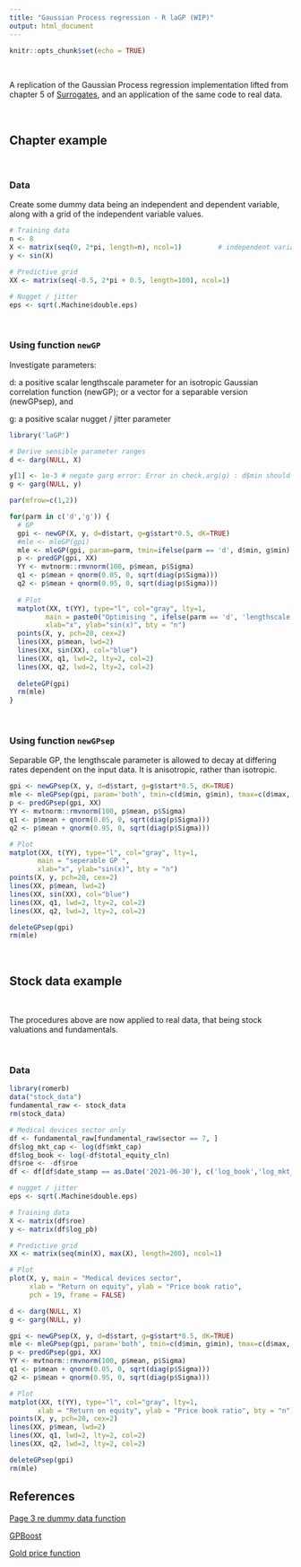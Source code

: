 ```yaml
---
title: "Gaussian Process regression - R laGP (WIP)"
output: html_document
---
```


```r
knitr::opts_chunk$set(echo = TRUE)
```

<br>

A replication of the Gaussian Process regression implementation lifted from chapter 5 of [Surrogates](https://bookdown.org/rbg/surrogates/chap5.html), and an application of the same code to real data.

<br>

## Chapter example

<br>

### Data

Create some dummy data being an independent and dependent variable, along with a grid of the independent variable values.

```r
# Training data
n <- 8
X <- matrix(seq(0, 2*pi, length=n), ncol=1)         # independent variable
y <- sin(X) 

# Predictive grid
XX <- matrix(seq(-0.5, 2*pi + 0.5, length=100), ncol=1)

# Nugget / jitter
eps <- sqrt(.Machine$double.eps)             

```

<br>

### Using function `newGP`

Investigate parameters:

d: a positive scalar lengthscale parameter for an isotropic Gaussian correlation function (newGP); or a vector for a separable version (newGPsep), and

g: a positive scalar nugget / jitter parameter

```r
library('laGP')

# Derive sensible parameter ranges
d <- darg(NULL, X)

y[1] <- 1e-3 # negate garg error: Error in check.arg(g) : d$min should be a postive scalar < d$max
g <- garg(NULL, y)

par(mfrow=c(1,2))

for(parm in c('d','g')) {
  # GP
  gpi <- newGP(X, y, d=d$start, g=g$start*0.5, dK=TRUE)
  #mle <- mleGP(gpi) 
  mle <- mleGP(gpi, param=parm, tmin=ifelse(parm == 'd', d$min, g$min), tmax=ifelse(parm == 'd', d$max, g$max))
  p <- predGP(gpi, XX)
  YY <- mvtnorm::rmvnorm(100, p$mean, p$Sigma)
  q1 <- p$mean + qnorm(0.05, 0, sqrt(diag(p$Sigma)))
  q2 <- p$mean + qnorm(0.95, 0, sqrt(diag(p$Sigma)))
  
  # Plot
  matplot(XX, t(YY), type="l", col="gray", lty=1, 
         main = paste0("Optimising ", ifelse(parm == 'd', 'lengthscale', 'nugget / jitter')), 
         xlab="x", ylab="sin(x)", bty = "n")
  points(X, y, pch=20, cex=2)
  lines(XX, p$mean, lwd=2)
  lines(XX, sin(XX), col="blue")
  lines(XX, q1, lwd=2, lty=2, col=2)
  lines(XX, q2, lwd=2, lty=2, col=2)
  
  deleteGP(gpi)
  rm(mle)
}
```

<br>

### Using function `newGPsep`

Separable GP, the lengthscale parameter is allowed to decay at differing rates dependent on the input data. It is anisotropic, rather than isotropic.

```r
gpi <- newGPsep(X, y, d=d$start, g=g$start*0.5, dK=TRUE)
mle <- mleGPsep(gpi, param='both', tmin=c(d$min, g$min), tmax=c(d$max, g$max))
p <- predGPsep(gpi, XX)
YY <- mvtnorm::rmvnorm(100, p$mean, p$Sigma)
q1 <- p$mean + qnorm(0.05, 0, sqrt(diag(p$Sigma)))
q2 <- p$mean + qnorm(0.95, 0, sqrt(diag(p$Sigma)))

# Plot
matplot(XX, t(YY), type="l", col="gray", lty=1, 
       main = "seperable GP ", 
       xlab="x", ylab="sin(x)", bty = "n")
points(X, y, pch=20, cex=2)
lines(XX, p$mean, lwd=2)
lines(XX, sin(XX), col="blue")
lines(XX, q1, lwd=2, lty=2, col=2)
lines(XX, q2, lwd=2, lty=2, col=2)

deleteGPsep(gpi)
rm(mle)
```

<br>

## Stock data example

<br>

The procedures above are now applied to real data, that being stock valuations and fundamentals.

<br>

### Data

```r
library(romerb)
data("stock_data")
fundamental_raw <- stock_data
rm(stock_data)

# Medical devices sector only
df <- fundamental_raw[fundamental_raw$sector == 7, ]   
df$log_mkt_cap <- log(df$mkt_cap)
df$log_book <- log(-df$total_equity_cln)
df$roe <- -df$roe
df <- df[df$date_stamp == as.Date('2021-06-30'), c('log_book','log_mkt_cap','log_pb','roe','leverage')]

# nugget / jitter
eps <- sqrt(.Machine$double.eps)

# Training data
X <- matrix(df$roe)
y <- matrix(df$log_pb)

# Predictive grid
XX <- matrix(seq(min(X), max(X), length=200), ncol=1)

# Plot
plot(X, y, main = "Medical devices sector",
     xlab = "Return on equity", ylab = "Price book ratio",
     pch = 19, frame = FALSE)
```

```r
d <- darg(NULL, X)
g <- garg(NULL, y)

gpi <- newGPsep(X, y, d=d$start, g=g$start*0.5, dK=TRUE)
mle <- mleGPsep(gpi, param='both', tmin=c(d$min, g$min), tmax=c(d$max, g$max))
p <- predGPsep(gpi, XX)
YY <- mvtnorm::rmvnorm(100, p$mean, p$Sigma)
q1 <- p$mean + qnorm(0.05, 0, sqrt(diag(p$Sigma)))
q2 <- p$mean + qnorm(0.95, 0, sqrt(diag(p$Sigma)))

# Plot
matplot(XX, t(YY), type="l", col="gray", lty=1, 
       xlab = "Return on equity", ylab = "Price book ratio", bty = "n")
points(X, y, pch=20, cex=2)
lines(XX, p$mean, lwd=2)
lines(XX, q1, lwd=2, lty=2, col=2)
lines(XX, q2, lwd=2, lty=2, col=2)

deleteGPsep(gpi)
rm(mle)
```

## References

[Page 3 re dummy data function](https://cran.r-project.org/web/packages/tgp/vignettes/tgp2.pdf)

[GPBoost](https://github.com/fabsig/GPBoost)

[Gold price function](https://cran.r-project.org/web/packages/GPfit/GPfit.pdf)

